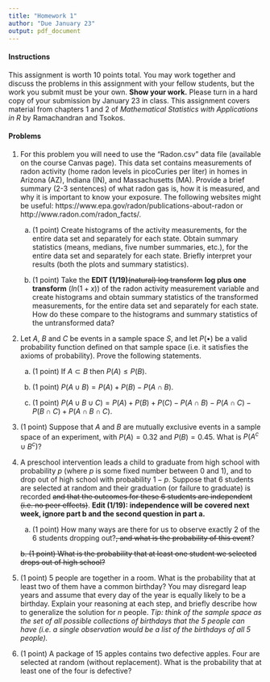 ```yaml
---
title: "Homework 1"
author: "Due January 23"
output: pdf_document
---
```


#### Instructions

This assignment is worth 10 points total. You may work together and discuss the problems in this assignment with your fellow students, but the work you submit must be your own. **Show your work.** Please turn in a hard copy of your submission by January 23 in class. This assignment covers material from chapters 1 and 2 of *Mathematical Statistics with Applications in R* by Ramachandran and Tsokos. 


#### Problems

1. For this problem you will need to use the "Radon.csv" data file (available on the course Canvas page). This data set contains measurements of radon activity (home radon levels in picoCuries per liter) in homes in Arizona (AZ), Indiana (IN), and Massachusetts (MA). Provide a brief summary (2-3 sentences) of what radon gas is, how it is measured, and why it is important to know your exposure.  The following websites might be useful: https://www.epa.gov/radon/publications-about-radon or http://www.radon.com/radon_facts/.

    a. (1 point) Create histograms of the activity measurements, for the entire data set and separately for each state. Obtain summary statistics (means, medians, five number summaries, etc.), for the entire data set and separately for each state. Briefly interpret your results (both the plots and summary statistics).

    c. (1 point) Take the **EDIT (1/19)**~~(natural) log transform~~ **log plus one transform** ($ln(1+x)$) of the radon activity measurement variable and create histograms and obtain summary statistics of the transformed measurements, for the entire data set and separately for each state. How do these compare to the histograms and summary statistics of the untransformed data?
    
1. Let $A$, $B$ and $C$ be events in a sample space $S$, and let $P(\bullet)$ be a valid probability function defined on that sample space (i.e. it satisfies the axioms of probability). Prove the following statements.
    
    a. (1 point) If $A \subset B$ then $P(A) \leq P(B)$.
    
    b. (1 point) $P(A \cup B) = P(A) + P(B) - P(A \cap B)$.
    
    c. (1 point) $P(A \cup B \cup C) = P(A) + P(B) + P(C) - P(A \cap B) - P(A \cap C) - P(B \cap C) + P(A \cap B \cap C)$.
    
    
1. (1 point) Suppose that $A$ and $B$ are mutually exclusive events in a sample space of an experiment, with $P(A) = 0.32$ and $P(B) = 0.45$. What is $P(A^c \cup B^c)$?


5. A preschool intervention leads a child to graduate from high school with probability $p$ (where $p$ is some fixed number between 0 and 1), and to drop out of high school with probability $1-p$. Suppose that 6 students are selected at random and their graduation (or failure to graduate) is recorded ~~and that the outcomes for these 6 students are independent (i.e. no peer effects)~~. **Edit (1/19): independence will be covered next week, ignore part b and the second question in part a.**
    
    a. (1 point) How many ways are there for us to observe exactly 2 of the 6 students dropping out?~~, and what is the probability of this event~~? 
    
    ~~b. (1 point) What is the probability that at least one student we selected drops out of high school?~~
    

1. (1 point) 5 people are together in a room. What is the probability that at least two of them have a common birthday? You may disregard leap years and assume that every day of the year is equally likely to be a birthday. Explain your reasoning at each step, and briefly describe how to generalize the solution for $n$ people. *Tip: think of the sample space as the set of all possible collections of birthdays that the 5 people can have (i.e. a single observation would be a list of the birthdays of all 5 people).*

1. (1 point) A package of 15 apples contains two defective apples. Four are selected at random  (without replacement). What is the probability that at least one of the four is defective?

